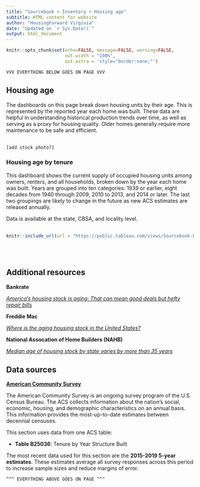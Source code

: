 ```yaml
---
title: "Sourcebook > Inventory > Housing age"
subtitle: HTML content for website
author: "HousingForward Virginia"
date: "Updated on `r Sys.Date()`"
output: html_document
---
```


```r
knitr::opts_chunk$set(echo=FALSE, message=FALSE, warning=FALSE,
                      out.width = "100%",
                      out.extra = 'style="border:none;"')
```


```
VVV EVERYTHING BELOW GOES ON PAGE VVV
```

## Housing age

The dashboards on this page break down housing units by their age. This is represented by the reported year each home was built. These data are helpful in understanding historical production trends over time, as well as serving as a proxy for housing quality. Older homes generally require more maintenance to be safe and efficient.
<br>
<br>
```
[add stock photo?]
```

### Housing age by tenure

This dashboard shows the current supply of occupied housing units among owners, renters, and all households, broken down by the year each home was built. Years are grouped into ten categories: 1939 or earlier, eight decades from 1940 through 2009, 2010 to 2013, and 2014 or later. The last two groupings are likely to change in the future as new ACS estimates are released annually.

Data is available at the state, CBSA, and locality level.
<br>
<br>
```r
knitr::include_url(url = "https://public.tableau.com/views/Sourcebook-Housingagebytenure/Statewide?:showVizHome=no&:embed=true", height = "500px")
```
<br>
<br>

## Additional resources

**Bankrate**

[*America’s housing stock is aging: That can mean good deals but hefty repair bills*](https://www.bankrate.com/mortgages/american-homes-are-getting-older/)

**Freddie Mac**

[*Where is the aging housing stock in the United States?*](https://my.sf.freddiemac.com/updates/news/news~where-is-the-aging-housing-stock-in-the-united-states)

**National Assocation of Home Builders (NAHB)**

[*Median age of housing stock by state varies by more than 35 years*](https://nahbnow.com/2021/04/median-age-of-housing-stock-by-state-varies-by-more-than-35-years/)

## Data sources

[**American Community Survey**](https://www.census.gov/programs-surveys/acs)

The American Community Survey is an ongoing survey program of the U.S. Census Bureau. The ACS collects information about the nation’s social, economic, housing, and demographic characteristics on an annual basis. This information provides the most-up-to-date estimates between decennial censuses.

This section uses data from one ACS table:

* **Table B25036**: Tenure by Year Structure Built

The most recent data used for this section are the **2015-2019 5-year estimates**. These estimates average all survey responses across this period to increase sample sizes and reduce margins of error.


```
^^^ EVERYTHING ABOVE GOES ON PAGE ^^^
```